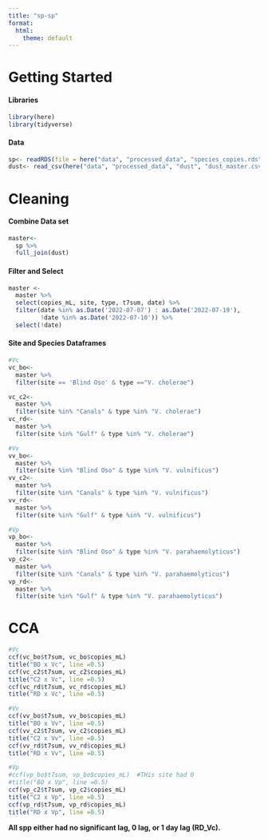 ```yaml
---
title: "sp-sp"
format:
  html:
    theme: default
---
```


# Getting Started

#### Libraries

```r
library(here)
library(tidyverse)
```

#### Data

```r
sp<- readRDS(file = here("data", "processed_data", "species_copies.rds"))
dust<- read_csv(here("data", "processed_data", "dust", "dust_master.csv"))
```

# Cleaning

#### Combine Data set

```r
master<- 
  sp %>%
  full_join(dust)
```

#### Filter and Select

```r
master <- 
  master %>%
  select(copies_mL, site, type, t7sum, date) %>%
  filter(date %in% as.Date('2022-07-07') : as.Date('2022-07-19'),
         !date %in% as.Date('2022-07-10')) %>%
  select(!date)
```

#### Site and Species Dataframes

```r
#Vc
vc_bo<- 
  master %>%
  filter(site == 'Blind Oso' & type =="V. cholerae")

vc_c2<- 
  master %>%
  filter(site %in% "Canals" & type %in% "V. cholerae")
vc_rd<- 
  master %>%
  filter(site %in% "Gulf" & type %in% "V. cholerae")

#Vv
vv_bo<- 
  master %>%
  filter(site %in% "Blind Oso" & type %in% "V. vulnificus")
vv_c2<- 
  master %>%
  filter(site %in% "Canals" & type %in% "V. vulnificus")
vv_rd<- 
  master %>%
  filter(site %in% "Gulf" & type %in% "V. vulnificus")

#Vp
vp_bo<- 
  master %>%
  filter(site %in% "Blind Oso" & type %in% "V. parahaemolyticus")
vp_c2<- 
  master %>%
  filter(site %in% "Canals" & type %in% "V. parahaemolyticus")
vp_rd<- 
  master %>%
  filter(site %in% "Gulf" & type %in% "V. parahaemolyticus")
```

# CCA

```r
#Vc
ccf(vc_bo$t7sum, vc_bo$copies_mL) 
title("BO x Vc", line =0.5)
ccf(vc_c2$t7sum, vc_c2$copies_mL) 
title("C2 x Vc", line =0.5)
ccf(vc_rd$t7sum, vc_rd$copies_mL) 
title("RD x Vc", line =0.5)

#Vv
ccf(vv_bo$t7sum, vv_bo$copies_mL) 
title("BO x Vv", line =0.5)
ccf(vv_c2$t7sum, vv_c2$copies_mL) 
title("C2 x Vv", line =0.5)
ccf(vv_rd$t7sum, vv_rd$copies_mL) 
title("RD x Vv", line =0.5)

#Vp
#ccf(vp_bo$t7sum, vp_bo$copies_mL)  #THis site had 0
#title("BO x Vp", line =0.5)
ccf(vp_c2$t7sum, vp_c2$copies_mL) 
title("C2 x Vp", line =0.5)
ccf(vp_rd$t7sum, vp_rd$copies_mL) 
title("RD x Vp", line =0.5)
```

**All spp either had no significant lag, 0 lag, or 1 day lag (RD_Vc).**
